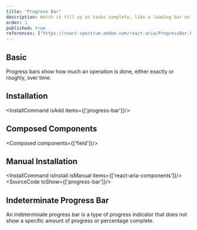 ```yaml
---
title: "Progress Bar"
description: Watch it fill up as tasks complete, like a loading bar on a game console, offering visual progress updates.
order: 1
published: true
references: ["https://react-spectrum.adobe.com/react-aria/ProgressBar.html#props"]
---
```


## Basic

Progress bars show how much an operation is done, either exactly or roughly, over time.
<How toUse="statuses/progress-bar-demo" />

## Installation
<InstallCommand isAdd items={['progress-bar']}/>

## Composed Components
<Composed components={['field']}/>

## Manual Installation
<InstallCommand isInstall isManual items={['react-aria-components']}/>
<SourceCode toShow={['progress-bar']}/>

## Indeterminate Progress Bar

An indeterminate progress bar is a type of progress indicator that does not show a specific amount of progress or percentage complete.
<How toUse="statuses/indeterminate-progress-bar-demo" />
